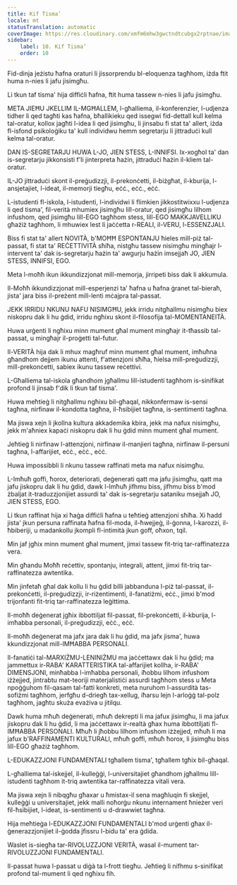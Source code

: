 ```yaml
---
title: Kif Tisma’
locale: mt
statusTranslation: automatic
coverImage: https://res.cloudinary.com/xmfm6mhw3gwctndtcubgx2rptnae/image/upload/v1740337243/small_cover_educacion_fundamental_a051170f1c.webp
sidebar:
    label: 10. Kif Tisma’
    order: 10
---
```

Fid-dinja jeżistu ħafna oraturi li jissorprendu bl-eloquenza tagħhom, iżda ftit huma n-nies li jafu jisimgħu.

Li tkun taf tisma' hija diffiċli ħafna, ftit huma tassew n-nies li jafu jisimgħu.

META JIEĦU JKELLIM IL-MGĦALLEM, l-għalliema, il-konferenzier, l-udjenza tidher li qed tagħti kas ħafna, bħallikieku qed issegwi fid-dettall kull kelma tal-oratur, kollox jagħti l-idea li qed jisimgħu, li jinsabu fi stat ta' allert, iżda fl-isfond psikoloġiku ta' kull individwu hemm segretarju li jittraduċi kull kelma tal-oratur.

DAN IS-SEGRETARJU HUWA L-JO, JIEN STESS, L-INNIFSI. Ix-xogħol ta' dan is-segretarju jikkonsisti f'li jinterpreta ħażin, jittraduċi ħażin il-kliem tal-oratur.

IL-JO jittraduċi skont il-preġudizzji, il-prekonċetti, il-biżgħat, il-kburija, l-ansjetajiet, l-ideat, il-memorji tiegħu, eċċ., eċċ., eċċ.

L-istudenti fl-iskola, l-istudenti, l-individwi li flimkien jikkostitwixxu l-udjenza li qed tisma', fil-verità mhumiex jisimgħu lill-oratur, qed jisimgħu lilhom infushom, qed jisimgħu lill-EGO tagħhom stess, lill-EGO MAKKJAVELLIKU għażiż tagħhom, li mhuwiex lest li jaċċetta r-REALI, il-VERU, l-ESSENZJALI.

Biss fi stat ta' allert NOVITÀ, b'MOĦĦ ESPONTANJU ħieles mill-piż tal-passat, fi stat ta' REĊETTIVITÀ sħiħa, nistgħu tassew nisimgħu mingħajr l-intervent ta' dak is-segretarju ħażin ta' awgurju ħażin imsejjaħ JO, JIEN STESS, INNIFSI, EGO.

Meta l-moħħ ikun ikkundizzjonat mill-memorja, jirripeti biss dak li akkumula.

Il-Moħħ ikkundizzjonat mill-esperjenzi ta' ħafna u ħafna ġranet tal-bieraħ, jista' jara biss il-preżent mill-lenti mċajpra tal-passat.

JEKK IRRIDU NKUNU NAFU NISIMGĦU, jekk irridu nitgħallmu nisimgħu biex niskopru dak li hu ġdid, irridu ngħixu skont il-filosofija tal-MOMENTANEITÀ.

Huwa urġenti li ngħixu minn mument għal mument mingħajr it-tħassib tal-passat, u mingħajr il-proġetti tal-futur.

Il-VERITÀ hija dak li mhux magħruf minn mument għal mument, imħuħna għandhom dejjem ikunu attenti, f'attenzjoni sħiħa, ħielsa mill-preġudizzji, mill-prekonċetti, sabiex ikunu tassew reċettivi.

L-Għalliema tal-iskola għandhom jgħallmu lill-istudenti tagħhom is-sinifikat profond li jinsab f'dik li tkun taf tisma'.

Huwa meħtieġ li nitgħallmu ngħixu bil-għaqal, nikkonfermaw is-sensi tagħna, nirfinaw il-kondotta tagħna, il-ħsibijiet tagħna, is-sentimenti tagħna.

Ma jiswa xejn li jkollna kultura akkademika kbira, jekk ma nafux nisimgħu, jekk m'aħniex kapaċi niskopru dak li hu ġdid minn mument għal mument.

Jeħtieġ li nirfinaw l-attenzjoni, nirfinaw il-manjieri tagħna, nirfinaw il-persuni tagħna, l-affarijiet, eċċ., eċċ., eċċ.

Huwa impossibbli li nkunu tassew raffinati meta ma nafux nisimgħu.

L-Imħuħ goffi, ħorox, deteriorati, deġenerati qatt ma jafu jisimgħu, qatt ma jafu jiskopru dak li hu ġdid, dawk l-Imħuħ jifhmu biss, jifhmu biss b'mod żbaljat it-traduzzjonijiet assurdi ta' dak is-segretarju sataniku msejjaħ JO, JIEN STESS, EGO.

Li tkun raffinat hija xi ħaġa diffiċli ħafna u teħtieġ attenzjoni sħiħa. Xi ħadd jista' jkun persuna raffinata ħafna fil-moda, il-ħwejjeġ, il-ġonna, l-karozzi, il-ħbiberiji, u madankollu jkompli fl-intimità jkun goff, oħxon, tqil.

Min jaf jgħix minn mument għal mument, jimxi tassew fit-triq tar-raffinatezza vera.

Min għandu Moħħ reċettiv, spontanju, integrali, attent, jimxi fit-triq tar-raffinatezza awtentika.

Min jinfetaħ għal dak kollu li hu ġdid billi jabbanduna l-piż tal-passat, il-prekonċetti, il-preġudizzji, ir-riżentimenti, il-fanatiżmi, eċċ., jimxi b'mod trijonfanti fit-triq tar-raffinatezza leġittima.

Il-moħħ deġenerat jgħix ibbottiljat fil-passat, fil-prekonċetti, il-kburija, l-imħabba personali, il-preġudizzji, eċċ., eċċ.

Il-moħħ deġenerat ma jafx jara dak li hu ġdid, ma jafx jisma', huwa kkundizzjonat mill-IMĦABBA PERSONALI.

Il-fanatiċi tal-MARXIŻMU-LENINIŻMU ma jaċċettawx dak li hu ġdid; ma jammettux ir-RABA' KARATTERISTIKA tal-affarijiet kollha, ir-RABA' DIMENSJONI, minħabba l-imħabba personali, iħobbu lilhom infushom iżżejjed, jintrabtu mat-teoriji materjalistiċi assurdi tagħhom stess u Meta npoġġuhom fil-qasam tal-fatti konkreti, meta nuruhom l-assurdità tas-sofiżmi tagħhom, jerfgħu d-driegħ tax-xellug, iħarsu lejn l-arloġġ tal-polz tagħhom, jagħtu skuża evażiva u jitilqu.

Dawk huma mħuħ deġenerati, mħuħ dekrepti li ma jafux jisimgħu, li ma jafux jiskopru dak li hu ġdid, li ma jaċċettawx ir-realtà għax huma ibbottiljati fl-IMĦABBA PERSONALI. Mħuħ li jħobbu lilhom infushom iżżejjed, mħuħ li ma jafux b'RAFFINAMENTI KULTURALI, mħuħ goffi, mħuħ ħorox, li jisimgħu biss lill-EGO għażiż tagħhom.

L-EDUKAZZJONI FUNDAMENTALI tgħallem tisma', tgħallem tgħix bil-għaqal.

L-għalliema tal-iskejjel, il-kulleġġi, l-universitajiet għandhom jgħallmu lill-istudenti tagħhom it-triq awtentika tar-raffinatezza vitali vera.

Ma jiswa xejn li nibqgħu għaxar u ħmistax-il sena magħluqin fi skejjel, kulleġġi u universitajiet, jekk malli noħorġu nkunu internament ħnieżer veri fil-ħsibijiet, l-ideat, is-sentimenti u d-drawwiet tagħna.

Hija meħtieġa l-EDUKAZZJONI FUNDAMENTALI b'mod urġenti għax il-ġenerazzjonijiet il-ġodda jfissru l-bidu ta' era ġdida.

Waslet is-siegħa tar-RIVOLUZZJONI VERITÀ, wasal il-mument tar-RIVOLUZZJONI FUNDAMENTALI.

Il-passat huwa l-passat u diġà ta l-frott tiegħu. Jeħtieġ li nifhmu s-sinifikat profond tal-mument li qed ngħixu fih.

